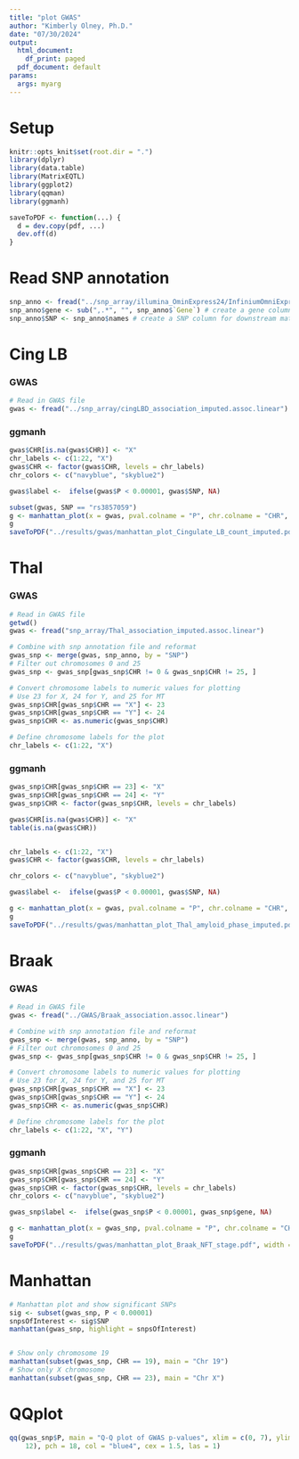 ```yaml
---
title: "plot GWAS"
author: "Kimberly Olney, Ph.D."
date: "07/30/2024"
output:
  html_document:
    df_print: paged
  pdf_document: default
params:
  args: myarg
---
```

# Setup
```r
knitr::opts_knit$set(root.dir = ".")
library(dplyr)
library(data.table)
library(MatrixEQTL)
library(ggplot2)
library(qqman)
library(ggmanh)

saveToPDF <- function(...) {
  d = dev.copy(pdf, ...)
  dev.off(d)
}
```

# Read SNP annotation
```r
snp_anno <- fread("../snp_array/illumina_OminExpress24/InfiniumOmniExpress-24v1-3_A1.annotated_liftover_GRCh38.txt", header = TRUE,  fill=TRUE)
snp_anno$gene <- sub(",.*", "", snp_anno$`Gene`) # create a gene column 
snp_anno$SNP <- snp_anno$names # create a SNP column for downstream matching 
```

# Cing LB
### GWAS 
```r
# Read in GWAS file 
gwas <- fread("../snp_array/cingLBD_association_imputed.assoc.linear")
```

### ggmanh
```r
gwas$CHR[is.na(gwas$CHR)] <- "X"
chr_labels <- c(1:22, "X")
gwas$CHR <- factor(gwas$CHR, levels = chr_labels)
chr_colors <- c("navyblue", "skyblue2")

gwas$label <-  ifelse(gwas$P < 0.00001, gwas$SNP, NA)

subset(gwas, SNP == "rs3857059")
g <- manhattan_plot(x = gwas, pval.colname = "P", chr.colname = "CHR", pos.colname = "BP", plot.title = "GWAS Cingulate Lewy body count", y.label = "-log10(p-value)", chr.col = chr_colors, label.colname = "label", label.font.size = 2.75, highlight.colname = "label", highlight.col = c("black")) 
g
saveToPDF("../results/gwas/manhattan_plot_Cingulate_LB_count_imputed.pdf", width = 8, height = 4.5)
```

# Thal
### GWAS 
```r
# Read in GWAS file 
getwd()
gwas <- fread("snp_array/Thal_association_imputed.assoc.linear")

# Combine with snp annotation file and reformat 
gwas_snp <- merge(gwas, snp_anno, by = "SNP")
# Filter out chromosomes 0 and 25
gwas_snp <- gwas_snp[gwas_snp$CHR != 0 & gwas_snp$CHR != 25, ]

# Convert chromosome labels to numeric values for plotting
# Use 23 for X, 24 for Y, and 25 for MT
gwas_snp$CHR[gwas_snp$CHR == "X"] <- 23
gwas_snp$CHR[gwas_snp$CHR == "Y"] <- 24
gwas_snp$CHR <- as.numeric(gwas_snp$CHR)

# Define chromosome labels for the plot
chr_labels <- c(1:22, "X")
```

### ggmanh
```r
gwas_snp$CHR[gwas_snp$CHR == 23] <- "X"
gwas_snp$CHR[gwas_snp$CHR == 24] <- "Y"
gwas_snp$CHR <- factor(gwas_snp$CHR, levels = chr_labels)

gwas$CHR[is.na(gwas$CHR)] <- "X"
table(is.na(gwas$CHR))


chr_labels <- c(1:22, "X")
gwas$CHR <- factor(gwas$CHR, levels = chr_labels)

chr_colors <- c("navyblue", "skyblue2")

gwas$label <-  ifelse(gwas$P < 0.00001, gwas$SNP, NA)

g <- manhattan_plot(x = gwas, pval.colname = "P", chr.colname = "CHR", pos.colname = "BP", plot.title = "GWAS Thal amyloid phase", y.label = "-log10(p-value)", chr.col = chr_colors, label.colname = "label", label.font.size = 2.75, highlight.colname = "label", highlight.col = c("black")) 
g
saveToPDF("../results/gwas/manhattan_plot_Thal_amyloid_phase_imputed.pdf", width = 8, height = 4.5)
```

# Braak
### GWAS 
```r
# Read in GWAS file 
gwas <- fread("../GWAS/Braak_association.assoc.linear")

# Combine with snp annotation file and reformat 
gwas_snp <- merge(gwas, snp_anno, by = "SNP")
# Filter out chromosomes 0 and 25
gwas_snp <- gwas_snp[gwas_snp$CHR != 0 & gwas_snp$CHR != 25, ]

# Convert chromosome labels to numeric values for plotting
# Use 23 for X, 24 for Y, and 25 for MT
gwas_snp$CHR[gwas_snp$CHR == "X"] <- 23
gwas_snp$CHR[gwas_snp$CHR == "Y"] <- 24
gwas_snp$CHR <- as.numeric(gwas_snp$CHR)

# Define chromosome labels for the plot
chr_labels <- c(1:22, "X", "Y")
```

### ggmanh
```r
gwas_snp$CHR[gwas_snp$CHR == 23] <- "X"
gwas_snp$CHR[gwas_snp$CHR == 24] <- "Y"
gwas_snp$CHR <- factor(gwas_snp$CHR, levels = chr_labels)
chr_colors <- c("navyblue", "skyblue2")

gwas_snp$label <-  ifelse(gwas_snp$P < 0.00001, gwas_snp$gene, NA)

g <- manhattan_plot(x = gwas_snp, pval.colname = "P", chr.colname = "CHR", pos.colname = "BP", plot.title = "GWAS Braak NFT stage", y.label = "-log10(p-value)", chr.col = chr_colors, label.colname = "label", label.font.size = 2.75, highlight.colname = "label", highlight.col = c("black")) 
g
saveToPDF("../results/gwas/manhattan_plot_Braak_NFT_stage.pdf", width = 8, height = 4.5)
```


# Manhattan
```r
# Manhattan plot and show significant SNPs
sig <- subset(gwas_snp, P < 0.00001)
snpsOfInterest <- sig$SNP
manhattan(gwas_snp, highlight = snpsOfInterest)


# Show only chromosome 19 
manhattan(subset(gwas_snp, CHR == 19), main = "Chr 19")
# Show only X chromosome
manhattan(subset(gwas_snp, CHR == 23), main = "Chr X")
```

# QQplot
```r
qq(gwas_snp$P, main = "Q-Q plot of GWAS p-values", xlim = c(0, 7), ylim = c(0,
    12), pch = 18, col = "blue4", cex = 1.5, las = 1)
```

